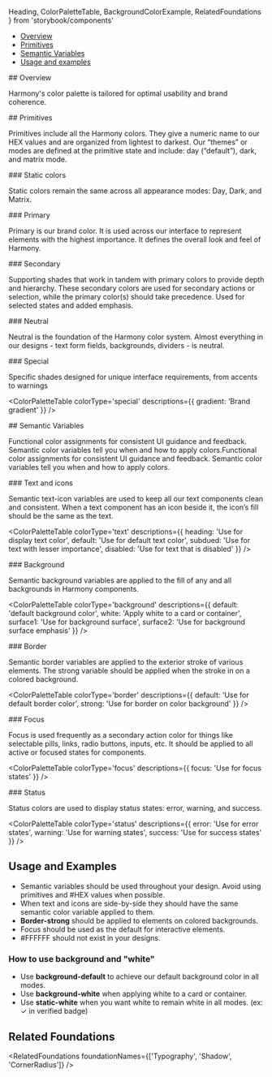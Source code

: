 
  Heading,
  ColorPaletteTable,
  BackgroundColorExample,
  RelatedFoundations
} from 'storybook/components'


<Meta title='Foundations/Color' />

<Title>Color</Title>

- [Overview](#overview)
- [Primitives](#primitives)
- [Semantic Variables](#semantic-variables)
- [Usage and examples](#usage-and-examples)

<Heading>
## Overview

Harmony's color palette is tailored for optimal usability and brand coherence.

</Heading>

<Heading>
## Primitives

Primitives include all the Harmony colors. They give a numeric name to our HEX values and are organized from lightest to darkest. Our “themes” or modes are defined at the primitive state and include: day (“default”), dark, and matrix mode.

</Heading>

<Heading>
### Static colors

Static colors remain the same across all appearance modes: Day, Dark, and Matrix.

</Heading>

<Heading>
### Primary

Primary is our brand color. It is used across our interface to represent elements with the highest importance. It defines the overall look and feel of Harmony.

</Heading>

<ColorPaletteTable colorType='primary' />

<Heading>
### Secondary

Supporting shades that work in tandem with primary colors to provide depth and hierarchy. These secondary colors are used for secondary actions or selection, while the primary color(s) should take precedence. Used for selected states and added emphasis.

</Heading>

<ColorPaletteTable colorType='secondary' />

<Heading>
### Neutral

Neutral is the foundation of the Harmony color system. Almost everything in our designs - text form fields, backgrounds, dividers - is neutral.

</Heading>

<ColorPaletteTable colorType='neutral' />

<Heading>
### Special

Specific shades designed for unique interface requirements, from accents to warnings

</Heading>

<ColorPaletteTable
  colorType='special'
  descriptions={{
    gradient: 'Brand gradient'
  }}
/>

<Heading>
## Semantic Variables

Functional color assignments for consistent UI guidance and feedback. Semantic color variables tell you when and how to apply colors.Functional color assignments for consistent UI guidance and feedback. Semantic color variables tell you when and how to apply colors.

</Heading>

<Heading>
### Text and icons

Semantic text-icon variables are used to keep all our text components clean and consistent. When a text component has an icon beside it, the icon’s fill should be the same as the text.

</Heading>

<ColorPaletteTable
  colorType='text'
  descriptions={{
    heading: 'Use for display text color',
    default: 'Use for default text color',
    subdued: 'Use for text with lesser importance',
    disabled: 'Use for text that is disabled'
  }}
/>

<Heading>
### Background

Semantic background variables are applied to the fill of any and all backgrounds in Harmony components.

</Heading>

<ColorPaletteTable
  colorType='background'
  descriptions={{
    default: 'default background color',
    white: 'Apply white to a card or container',
    surface1: 'Use for background surface',
    surface2: 'Use for background surface emphasis'
  }}
/>

<Heading>
### Border

Semantic border variables are applied to the exterior stroke of various elements. The strong variable should be applied when the stroke in on a colored background.

</Heading>

<ColorPaletteTable
  colorType='border'
  descriptions={{
    default: 'Use for default border color',
    strong: 'Use for border on color background'
  }}
/>

<Heading>
### Focus

Focus is used frequently as a secondary action color for things like selectable pills, links, radio buttons, inputs, etc. It should be applied to all active or focused states for components.

</Heading>

<ColorPaletteTable
  colorType='focus'
  descriptions={{
    focus: 'Use for focus states'
  }}
/>

<Heading>
### Status

Status colors are used to display status states: error, warning, and success.

</Heading>

<ColorPaletteTable
  colorType='status'
  descriptions={{
    error: 'Use for error states',
    warning: 'Use for warning states',
    success: 'Use for success states'
  }}
/>

## Usage and Examples

- Semantic variables should be used throughout your design. Avoid using primitives and #HEX values when possible.
- When text and icons are side-by-side they should have the same semantic color variable applied to them.
- **Border-strong** should be applied to elements on colored backgrounds.
- Focus should be used as the default for interactive elements.
- #FFFFFF should not exist in your designs.

### How to use background and "white"

- Use **background-default** to achieve our default background color in all modes.
- Use **background-white** when applying white to a card or container.
- Use **static-white** when you want white to remain white in all modes. (ex: ✓ in verified badge)

<Unstyled>
  <Flex gap='3xl'>
    <ThemeProvider theme='day'>
      <BackgroundColorExample />
    </ThemeProvider>
    <ThemeProvider theme='dark'>
      <BackgroundColorExample />
    </ThemeProvider>
    <ThemeProvider theme='matrix'>
      <BackgroundColorExample />
    </ThemeProvider>
  </Flex>
</Unstyled>

## Related Foundations

<RelatedFoundations
  foundationNames={['Typography', 'Shadow', 'CornerRadius']}
/>
